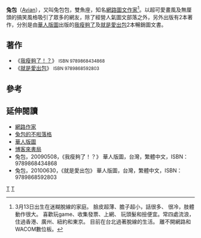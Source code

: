 {{Infobox Writer
| name        = 
| image       = 
| imagesize   = 
| caption     = 
| pseudonym   = 兔包、Avian
| birth_date  =3月13日 
| birth_place =台北 
| death_date  = 
| death_place = 
| occupation  = 網路作家
| nationality = {{ROC}}
| period      = 
| genre       = 圖文
| subject     = 出包，搞笑
| movement    = 
| magnum_opus = 
| influences  = 
| influenced  = 
| signature   = 
| website     = [http://mioavian.pixnet.net/blog 兔包的不啦落格]<br> [https://www.facebook.com/2baumama 兔包官方FB]
| footnotes   = 
|notable_works=我瘦夠了
就是愛出包|spouse=菜朝|children=菜包 肉包|語言=國語 台語 日語 英語}}

'''兔包'''（[[Avian|Avian]]），又叫兔包包，雙魚座，知名[[部落客|網路圖文作家]]<ref>3月13日出生在迷糊脫線的家庭。 臉皮超薄、膽子超小，話很多、 很冷，肢體動作很大。 喜歡玩game、收集發票、上網、 玩頭髮和撿便宜。常四處流浪， 住過香港、廣州、紐約和東京。 目前在台北過著脫線的生活。 離不開網路和WACOM數位板。</ref>。以超可愛畫風及無厘頭的搞笑風格吸引了眾多的網友，除了經營人氣圖文部落之外，另外出版有2本著作，分別是由[[華人版圖|華人版圖]]出版的[[我瘦夠了|我瘦夠了]]及[[就是愛出包|就是愛出包]]2本暢銷圖文書。

== 著作 ==
*《[[我瘦夠了！？|我瘦夠了！？]]》 <small>ISBN 9789868434868</small>
*《[[就是愛出包|就是愛出包]]》 <small>ISBN 9789868592803</small>

== 參考 ==
{{reflist|1}}

== 延伸閱讀 ==
{{wikisource author}}
{{wikiquote}}

*[[網路作家|網路作家]]
* [http://mioavian.pixnet.net/blog 兔包的不啦落格] {{Wayback|url=http://mioavian.pixnet.net/blog |date=20201020221328 }}
* [https://web.archive.org/web/20110202185704/http://chi-field.com/ 華人版圖]
* [http://www.books.com.tw/ 博客來書局]{{Wayback|url=http://www.books.com.tw/ |date=20071021002744 }}
* 兔包，20090508，《我瘦夠了！？》 華人版圖，台灣，繁體中文，ISBN：9789868434868
* 兔包，20100630，《就是愛出包》 華人版圖，台灣，繁體中文，ISBN：9789868592803




[[Category:臺灣網路作家|T]]
[[Category:臺灣漫畫家|T]]